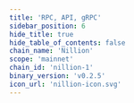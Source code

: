 ```yaml
---
title: 'RPC, API, gRPC'
sidebar_position: 6
hide_title: true
hide_table_of_contents: false
chain_name: 'Nillion'
scope: 'mainnet'
chain_id: 'nillion-1'
binary_version: 'v0.2.5'
icon_url: 'nillion-icon.svg'
---
```



<PageTitle
  iconUrl="img/nillion-icon.svg"
  title="Nillion Public Endpoints"
  chainId="nillion-1"
  version="v0.2.5"
/>

<Endpoints
  api="https://nillion-api.noders.services"
  rpc="https://nillion-rpc.noders.services"
  grpc="https://nillion-grpc.noders.services:443"
  jsonRpc=""
/>
